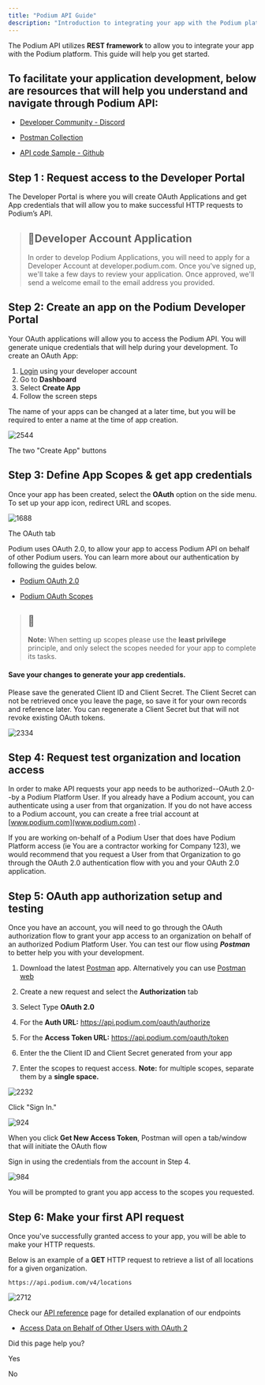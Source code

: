 ```yaml
---
title: "Podium API Guide"
description: "Introduction to integrating your app with the Podium platform using REST framework"
---
```

The Podium API utilizes **REST framework** to allow you to integrate your app with the Podium platform. This guide will help you get started.

## To facilitate your application development, below are resources that will help you understand and navigate through Podium API:

*   [Developer Community - Discord](https://discord.gg/podiumdevelopers)
    
*   [Postman Collection](https://www.postman.com/podiumhq)
    
*   [API code Sample - Github](https://github.com/podium/podium-api-sample-contacts)
    

## Step 1 : Request access to the Developer Portal

The Developer Portal is where you will create OAuth Applications and get App credentials that will allow you to make successful HTTP requests to Podium’s API.

> ## 📘Developer Account Application
> 
> In order to develop Podium Applications, you will need to apply for a Developer Account at developer.podium.com. Once you've signed up, we'll take a few days to review your application. Once approved, we'll send a welcome email to the email address you provided.

## Step 2: Create an app on the Podium Developer Portal

Your OAuth applications will allow you to access the Podium API. You will generate unique credentials that will help during your development. To create an OAuth App:

1.  [Login](https://developer.podium.com/)
     using your developer account
2.  Go to **Dashboard**
3.  Select **Create App**
4.  Follow the screen steps

The name of your apps can be changed at a later time, but you will be required to enter a name at the time of app creation.

![2544](https://files.readme.io/626f110-Xnip2022-03-15_17-15-11.jpg "Xnip2022-03-15_17-15-11.jpg")

The two "Create App" buttons

## Step 3: Define App Scopes & get app credentials

Once your app has been created, select the **OAuth** option on the side menu. To set up your app icon, redirect URL and scopes.

![1688](https://files.readme.io/28960e7-Xnip2022-03-15_17-17-58.jpg "Xnip2022-03-15_17-17-58.jpg")

The OAuth tab

Podium uses OAuth 2.0, to allow your app to access Podium API on behalf of other Podium users. You can learn more about our authentication by following the guides below.

*   [Podium OAuth 2.0](/docs/oauth)
    
*   [Podium OAuth Scopes](/docs/oauth-scopes)
    

  

> ## 📘
> 
> **Note:** When setting up scopes please use the **least privilege** principle, and only select the scopes needed for your app to complete its tasks.

#### Save your changes to generate your app credentials.

Please save the generated Client ID and Client Secret. The Client Secret can not be retrieved once you leave the page, so save it for your own records and reference later. You can regenerate a Client Secret but that will not revoke existing OAuth tokens.

![2334](https://files.readme.io/bae0963-Screen_Shot_2022-03-14_at_12.18.40_PM.png "Screen Shot 2022-03-14 at 12.18.40 PM.png")

## Step 4: Request test organization and location access

In order to make API requests your app needs to be authorized--OAuth 2.0--by a Podium Platform User. If you already have a Podium account, you can authenticate using a user from that organization. If you do not have access to a Podium account, you can create a free trial account at [www.podium.com](www.podium.com)
.

If you are working on-behalf of a Podium User that does have Podium Platform access (ie You are a contractor working for Company 123), we would recommend that you request a User from that Organization to go through the OAuth 2.0 authentication flow with you and your OAuth 2.0 application.

## Step 5: OAuth app authorization setup and testing

Once you have an account, you will need to go through the OAuth authorization flow to grant your app access to an organization on behalf of an authorized Podium Platform User. You can test our flow using **_Postman_** to better help you with your development.

1.  Download the latest [Postman](https://www.postman.com/downloads/)
     app. Alternatively you can use [Postman web](https://web.postman.co/home)
    
2.  Create a new request and select the **Authorization** tab
3.  Select Type **OAuth 2.0**
4.  For the **Auth URL:** https://api.podium.com/oauth/authorize
5.  For the **Access Token URL:** https://api.podium.com/oauth/token
6.  Enter the the Client ID and Client Secret generated from your app
7.  Enter the scopes to request access. **Note:** for multiple scopes, separate them by a **single space.**

![2232](https://files.readme.io/3145971-Screen_Shot_2022-03-14_at_2.12.14_PM.png "Screen Shot 2022-03-14 at 2.12.14 PM.png")

Click "Sign In."

![924](https://files.readme.io/e8a6795-Screen_Shot_2022-03-14_at_2.21.59_PM.png "Screen Shot 2022-03-14 at 2.21.59 PM.png")

When you click **Get New Access Token**, Postman will open a tab/window that will initiate the OAuth flow

Sign in using the credentials from the account in Step 4.

![984](https://files.readme.io/b11b09b-Screen_Shot_2022-03-14_at_2.27.35_PM.png "Screen Shot 2022-03-14 at 2.27.35 PM.png")

You will be prompted to grant you app access to the scopes you requested.

## Step 6: Make your first API request

Once you've successfully granted access to your app, you will be able to make your HTTP requests.

Below is an example of a **GET** HTTP request to retrieve a list of all locations for a given organization.

```http
https://api.podium.com/v4/locations

```

![2712](https://files.readme.io/31dc55c-Screen_Shot_2022-03-14_at_4.42.36_PM.png "Screen Shot 2022-03-14 at 4.42.36 PM.png")

Check our [API reference](/reference/introduction)
 page for detailed explanation of our endpoints

*   [Access Data on Behalf of Other Users with OAuth 2](/docs/oauth)
    

Did this page help you?

Yes

No